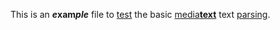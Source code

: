 {{Hauptartikel}}
This is an '''''e''xam''ple''''' file to [[test]] the basic [[mediawiki (language)|media'''text''']] text [https://parsing.com parsing].
